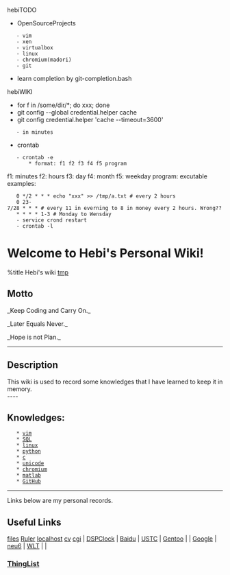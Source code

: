 hebiTODO
* OpenSourceProjects
	- vim
	- xen
	- virtualbox
	- linux
	- chromium(madori)
	- git
* learn completion by git-completion.bash


hebiWIKI
* for f in /some/dir/*; do xxx; done
* git config --global credential.helper cache
* git config credential.helper 'cache --timeout=3600'
	- in minutes
* crontab
	- crontab -e
		* format: f1 f2 f3 f4 f5 program
f1: minutes
f2: hours
f3: day
f4: month
f5: weekday
program: excutable
examples:
	0 */2 * * * echo "xxx" >> /tmp/a.txt # every 2 hours
	0 23-7/28 * * * # every 11 in everning to 8 in money every 2 hours. Wrong??
	* * * * 1-3	# Monday to Wensday
	- service crond restart
	- crontab -l

= Welcome to Hebi's Personal Wiki! =
{{http://www.catb.org/hacker-emblem/glider.png|icon}}
%title Hebi's wiki
[[tmp]]
== Motto ==
_Keep Coding and Carry On._

_Later Equals Never._

_Hope is not Plan._
----
== Description ==
This wiki is used to record some knowledges that I have learned to keep it in memory.<br>
----
== Knowledges: ==
	* [[vim]]
	* [[SQL]]
	* [[linux]]
	* [[python]]
	* [[c]]
	* [[unicode]]
	* [[chromium]]
	* [[matlab]]
	* [[GitHub]]
----
Links below are my personal records.

== Useful Links ==
[[http://home.ustc.edu.cn/~lihebi/file|files]] [[js/ruler|Ruler]] [[http://localhost:8000|localhost]]
[[cv]]
[[http://localhost:8000/cgi-bin/script.cgi|cgi]]
| [[js/clock|DSPClock]]        | [[http://www.baidu.com|Baidu]] | [[http://www.ustc.edu.cn|USTC]] | [[http://www.gentoo.org|Gentoo]] |
| [[http://google.com|Google]] | [[http://bt.neu6.edu.cn|neu6]] | [[http://wlt.ustc.edu.cn|WLT]]  |                                  |

=== [[ThingList]] ===
